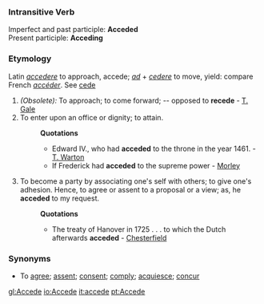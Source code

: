 ===Intransitive Verb===
Imperfect and past participle:  '''Acceded''' <br>
Present participle: '''Acceding'''
===Etymology===
Latin ''[[accedere]]'' to approach, accede; ''[[ad]]'' + ''[[cedere]]'' to move, yield: compare French ''[[accéder]]''. See [[cede]]
#''(Obsolete):'' To approach; to come forward; -- opposed to '''recede''' - [[T. Gale]]
#To enter upon an office or dignity; to attain.
#:'''Quotations'''
#:*Edward IV., who had '''acceded''' to the throne in the year 1461. - [[T. Warton]]
#:*If Frederick had '''acceded''' to the supreme power - [[Morley]]
#To become a party by associating one's self with others; to give one's adhesion. Hence, to agree or assent to a proposal or a view; as, he '''acceded''' to my request.
#:'''Quotations'''
#:*The treaty of Hanover in 1725 . . . to which the Dutch afterwards '''acceded''' - [[Chesterfield]]
===Synonyms===
*To [[agree]]; [[assent]]; [[consent]]; [[comply]]; [[acquiesce]]; [[concur]]

[[gl:Accede]]
[[io:Accede]]
[[it:accede]]
[[pt:Accede]]